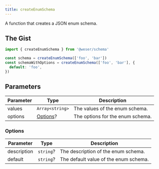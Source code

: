```yaml
---
title: createEnumSchema
---
```


A function that creates a JSON enum schema.

## The Gist

```ts
import { createEnumSchema } from '@weser/schema'

const schema = createEnumSchema(['foo', 'bar'])
const schemaWithOptions = createEnumSchema(['foo', 'bar'], {
  default: 'foo',
})
```

## Parameters

| Parameter | Type                 | Description                      |
| --------- | -------------------- | -------------------------------- |
| values    | `Array<string>`      | The values of the enum schema.   |
| options   | [Options](#options)? | The options for the enum schema. |

### Options

| Parameter   | Type      | Description                           |
| ----------- | --------- | ------------------------------------- |
| description | `string`? | The description of the enum schema.   |
| default     | `string`? | The default value of the enum schema. |
